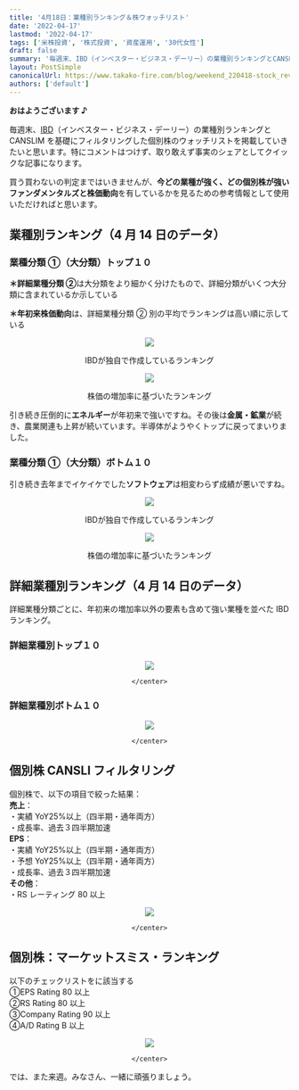 ```yaml
---
title: '4月18日：業種別ランキング＆株ウォッチリスト'
date: '2022-04-17'
lastmod: '2022-04-17'
tags: ['米株投資', '株式投資', '資産運用', '30代女性']
draft: false
summary: '毎週末、IBD（インベスター・ビジネス・デーリー）の業種別ランキングとCANSLIMを基礎にフィルタリングした個別株のウォッチリストを掲載していきたいと思います。特にコメントはつけず、取り敢えず事実のシェアとしてクイックな記事にしたいと思います。'
layout: PostSimple
canonicalUrl: https://www.takako-fire.com/blog/weekend_220418-stock_review
authors: ['default']
---
```


**おはようございます ♪**

毎週末、[IBD](https://www.investors.com/research/ibd-live-faq-helpful-links-answers-to-questions-about-zoom-charts-ibds-methodology-more/)（インベスター・ビジネス・デーリー）の業種別ランキングと CANSLIM を基礎にフィルタリングした個別株のウォッチリストを掲載していきたいと思います。特にコメントはつけず、取り敢えず事実のシェアとしてクイックな記事になります。

買う買わないの判定まではいきませんが、**今どの業種が強く、どの個別株が強いファンダメンタルズと株価動向**を有しているかを見るための参考情報として使用いただければと思います。

<TOCInline toc={props.toc} asDisclosure />

## 業種別ランキング（4 月 14 日のデータ）

### 業種分類 ①（大分類）トップ１０

**＊詳細業種分類 ②**は大分類をより細かく分けたもので、詳細分類がいくつ大分類に含まれているか示している

**＊年初来株価動向**は、詳細業種分類 ② 別の平均でランキングは高い順に示している

<div className="-mx-2 flex flex-wrap overflow-hidden xl:-mx-2">
  <div className="my-1 w-full overflow-hidden px-2 xl:my-1 xl:w-1/2 xl:px-2">
    <center>
      <Image src="/static/images/weekend_220418-stock_review/top10a.png" width={431} height={243} />
      <p>IBDが独自で作成しているランキング</p>
      <Image src="/static/images/weekend_220418-stock_review/top10b.png" width={431} height={243} />
      <p>株価の増加率に基づいたランキング</p>
    </center>
  </div>
</div>

引き続き圧倒的に**エネルギー**が年初来で強いですね。その後は**金属・鉱業**が続き、農業関連も上昇が続いています。半導体がようやくトップに戻ってまいりました。

### 業種分類 ①（大分類）ボトム１０

引き続き去年までイケイケでした**ソフトウェア**は相変わらず成績が悪いですね。

<div className="-mx-2 flex flex-wrap overflow-hidden xl:-mx-2">
  <div className="my-1 w-full overflow-hidden px-2 xl:my-1 xl:w-1/2 xl:px-2">
    <center>
      <Image src="/static/images/weekend_220418-stock_review/bot10a.png" width={431} height={243} />
      <p>IBDが独自で作成しているランキング</p>
      <Image src="/static/images/weekend_220418-stock_review/bot10b.png" width={431} height={243} />
      <p>株価の増加率に基づいたランキング</p>
    </center>
  </div>
</div>

## 詳細業種別ランキング（4 月 14 日のデータ）

詳細業種分類ごとに、年初来の増加率以外の要素も含めて強い業種を並べた IBD ランキング。

### 詳細業種別トップ１０

<div className="-mx-2 flex flex-wrap overflow-hidden xl:-mx-2">
  <div className="my-1 w-full overflow-hidden px-2 xl:my-1 xl:w-1/2 xl:px-2">
    <center>
      <Image  src="/static/images/weekend_220418-stock_review/ind_top10.png" width={544} height={248} />

    </center>

  </div>
</div>

### 詳細業種別ボトム１０

<div className="-mx-2 flex flex-wrap overflow-hidden xl:-mx-2">
  <div className="my-1 w-full overflow-hidden px-2 xl:my-1 xl:w-1/2 xl:px-2">
    <center>
      <Image  src="/static/images/weekend_220418-stock_review/ind_bot10.png" width={544} height={248} />

    </center>

  </div>
</div>

## 個別株 CANSLI フィルタリング

個別株で、以下の項目で絞った結果：<br />
**売上**：<br />
・実績 YoY25%以上（四半期・通年両方）<br />
・成長率、過去３四半期加速<br />
**EPS**：<br />
・実績 YoY25%以上（四半期・通年両方）<br />
・予想 YoY25%以上（四半期・通年両方）<br />
・成長率、過去３四半期加速<br />
**その他**：<br />
・RS レーティング 80 以上

<div className="-mx-2 flex flex-wrap overflow-hidden xl:-mx-2">
  <div className="my-1 w-full overflow-hidden px-2 xl:my-1 xl:w-1/2 xl:px-2">
    <center>
      <Image  src="/static/images/weekend_220418-stock_review/canslim.png" width={465} height={154} />

    </center>

  </div>
</div>

## 個別株：マーケットスミス・ランキング

以下のチェックリストをに該当する<br />
①EPS Rating 80 以上<br />
②RS Rating 80 以上<br />
③Company Rating 90 以上<br />
④A/D Rating B 以上<br />

<div className="-mx-2 flex flex-wrap overflow-hidden xl:-mx-2">
  <div className="my-1 w-full overflow-hidden px-2 xl:my-1 xl:w-1/2 xl:px-2">
    <center>
      <Image  src="/static/images/weekend_220418-stock_review/canslim2.png" width={404} height={283} />

    </center>

  </div>
</div>

では、また来週。みなさん、一緒に頑張りましょう。
